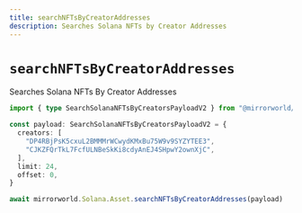 ```yaml
---
title: searchNFTsByCreatorAddresses
description: Searches Solana NFTs by Creator Addresses
---
```


# `searchNFTsByCreatorAddresses`

Searches Solana NFTs By Creator Addresses

```ts
import { type SearchSolanaNFTsByCreatorsPayloadV2 } from "@mirrorworld/web3.js"

const payload: SearchSolanaNFTsByCreatorsPayloadV2 = {
  creators: [
    "DP4RBjPsK5cxuL2BMMMrWCwydKMxBu75W9v9SYZYTEE3",
    "CJKZFQrTkL7FcfULNBeSkKi8cdyAnEJ4SHpwY2ownXjC",
  ],
  limit: 24,
  offset: 0,
}

await mirrorworld.Solana.Asset.searchNFTsByCreatorAddresses(payload)
```
